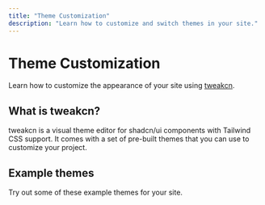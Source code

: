 ```yaml
---
title: "Theme Customization"
description: "Learn how to customize and switch themes in your site."
---
```




<DocsLayout title={frontmatter.title} description={frontmatter.description}>

# Theme Customization

Learn how to customize the appearance of your site using [tweakcn](https://tweakcn.com/).

## What is tweakcn?

tweakcn is a visual theme editor for shadcn/ui components with Tailwind CSS support. It comes with a set of pre-built themes that you can use to customize your project.

## Example themes

Try out some of these example themes for your site.

</DocsLayout>